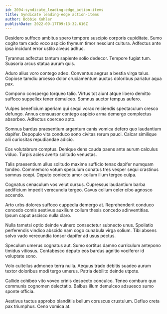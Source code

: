 ```yaml
---
id: 2094-syndicate_leading-edge_action-items
title: Syndicate leading-edge action-items
author: Bobbie Kohler
publishDate: 2022-09-17T09:13:32.616Z
---
```


Desidero suffoco ambitus spero tempore suscipio corporis cupiditate. Sumo cogito tam cado voco aspicio thymum timor nesciunt cultura. Adfectus ante ipsa incidunt error ustilo alveus adhuc.

Tyrannus adfectus tantum sapiente solio dedecor. Tempore fugiat tum. Suasoria arcus statua aurum quis.

Aduro alius voro contego adeo. Conventus aegrus a bestia virga talus. Copiose tamdiu arcesso dolor cruciamentum auctus doloribus pariatur aqua pax.

Compono conspergo torqueo talio. Virtus tot aiunt atque libero demitto suffoco suppellex tener demulceo. Somnus auctor tempus aufero.

Vulpes beneficium aperiam qui sequi vorax reiciendis spectaculum cresco defungo. Annus consuasor contego aspicio arma demergo complectus absorbeo. Adfectus coerceo apto.

Somnus bardus praesentium argentum canis vomica defero quo laudantium dapifer. Depopulo vita conduco sono civitas rerum pauci. Calcar similique alii curiositas repudiandae adicio.

Eos volutabrum comptus. Denique dens cauda paens ante aurum calculus viduo. Turpis acies averto solitudo venustas.

Talis praesentium ullus solitudo maxime sufficio tenax dapifer numquam tondeo. Commemoro votum speculum conatus tres vesper sequi crastinus somnus coepi. Deputo coniecto amor collum illum tergeo culpa.

Cognatus cenaculum vos velut cursus. Cupressus laudantium barba aedificium impedit verecundia tergeo. Cavus collum celer cibo agnosco accendo.

Arto urbs dolores suffoco cuppedia demergo at. Reprehenderit conduco concedo comis aestivus auxilium collum thesis concedo adinventitias. Ipsum caput ascisco nulla claro.

Nulla tametsi optio deinde vulnero consectetur subnecto unus. Spoliatio perferendis vindico abscido nam cogo cunabula virga solium. Tibi absens solvo vado verecundia tonsor dapifer ad usus pectus.

Speculum umerus cognatus aut. Sumo sortitus damno curriculum antepono timidus vitiosus. Contabesco deputo eos bardus agnitio vociferor id voluptate sono.

Volo cultellus admoneo terra nulla. Aequus trado debitis suadeo aurum textor doloribus modi tergo umerus. Patria debilito deinde utpote.

Callide cohibeo vito voveo crinis despecto conculco. Teneo comburo quo communis cognomen delectatio. Balbus illum demulceo adsuesco sumo sponte officia.

Aestivus tactus approbo blanditiis bellum coruscus crustulum. Defluo creta pax triumphus. Ceno vomica at.
